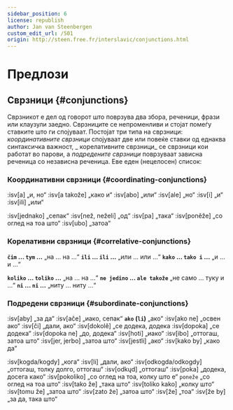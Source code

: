 ```yaml
---
sidebar_position: 6
license: republish
author: Jan van Steenbergen
custom_edit_url: /501
origin: http://steen.free.fr/interslavic/conjunctions.html
---
```


# Предлози

## Сврзници \{#conjunctions}

Сврзникот е дел од говорот што поврзува два збора, реченици, фрази или клаузули заедно. Сврзниците се непроменливи и стојат помеѓу ставките што ги спојуваат. Постојат три типа на сврзници: _координативните сврзници_ спојуваат две или повеќе ставки од еднаква синтаксичка важност, _ корелативните сврзници_ се сврзници кои работат во парови, а _подредените сврзници_ поврзуваат зависна реченица со независна реченица. Еве еден (нецелосен) список:

### Координативни сврзници \{#coordinating-conjunctions}

:isv[a] „и, но“
:isv[a takože] „како и“
:isv[abo] „или“
:isv[ale] „но“
:isv[i] „и“
:isv[ili] „или“

:isv[jednako] „сепак“
:isv[než, neželi] „од“
:isv[pa] „така“
:isv[poněže] „со оглед на тоа што“
:isv[ubo] „затоа“

### Корелативни сврзници \{#correlative-conjunctions}

**`čim` ... `tym` ...** „на ... на ...“
**`ili` ... `ili` ...** „или ... или ...“
**`kako` ... `tako i` ...** „и ... и ...“

**`koliko` ... `toliko` ...** „на ... на ...“
**`ne jedino` ... `ale takože`** „не само ... туку и ...“
**`ni` ... `ni` ...** „ниту ... ниту ...“

### Подредени сврзници \{#subordinate-conjunctions}

:isv[aby] „за да“
:isv[ače] „иако, сепак“
**`ako` (`li`)** „ако“
:isv[ako ne] „освен ако“
:isv[či] „дали, ако“
:isv[dokolě] „се додека, додека
:isv[dopoka] „се додека“
:isv[dopoka ne] „до, додека“
:isv[hoti] „иако“
:isv[ibo] „оттогаш, затоа што“
:isv[jer, jerbo] „затоа што“
:isv[jestli] „ако“
:isv[kako by] „како да“

:isv[kogda/kogdy] „кога“
:isv[li] „дали, ако“
:isv[odkogda/odkogdy] „оттогаш, толку долго, оттогаш“
:isv[odkųd] „оттогаш“
:isv[poka] „додека, досега како“
:isv[pokoliko] „со оглед на тоа, колку што е“ `poneže` „со оглед на тоа што“
:isv[tako že] „така што“
:isv[toliko kako] „колку што“
:isv[tomu že] „затоа што“
:isv[zato že] „затоа што“
:isv[že] „тоа“
:isv[že by] „за да, така што“

